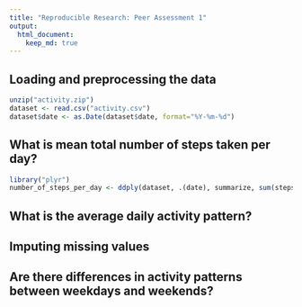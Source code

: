 ```yaml
---
title: "Reproducible Research: Peer Assessment 1"
output: 
  html_document:
    keep_md: true
---
```



## Loading and preprocessing the data
```r
unzip("activity.zip")
dataset <- read.csv("activity.csv")
dataset$date <- as.Date(dataset$date, format="%Y-%m-%d")
```



## What is mean total number of steps taken per day?
```r
library("plyr")
number_of_steps_per_day <- ddply(dataset, .(date), summarize, sum(steps))
```


## What is the average daily activity pattern?



## Imputing missing values



## Are there differences in activity patterns between weekdays and weekends?
